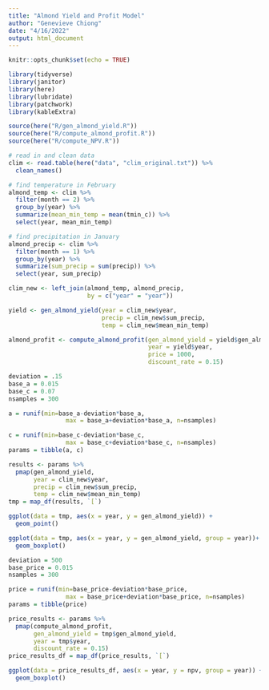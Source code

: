 ```yaml
---
title: "Almond Yield and Profit Model"
author: "Genevieve Chiong"
date: "4/16/2022"
output: html_document
---
```


```r
knitr::opts_chunk$set(echo = TRUE)

library(tidyverse)
library(janitor)
library(here)
library(lubridate)
library(patchwork)
library(kableExtra)

source(here("R/gen_almond_yield.R"))
source(here("R/compute_almond_profit.R"))
source(here("R/compute_NPV.R"))
```

```r
# read in and clean data 
clim <- read.table(here("data", "clim_original.txt")) %>% 
  clean_names() 

# find temperature in February
almond_temp <- clim %>% 
  filter(month == 2) %>% 
  group_by(year) %>% 
  summarize(mean_min_temp = mean(tmin_c)) %>% 
  select(year, mean_min_temp)

# find precipitation in January
almond_precip <- clim %>% 
  filter(month == 1) %>% 
  group_by(year) %>% 
  summarize(sum_precip = sum(precip)) %>% 
  select(year, sum_precip)

clim_new <- left_join(almond_temp, almond_precip,
                      by = c("year" = "year"))
```


```r
yield <- gen_almond_yield(year = clim_new$year, 
                          precip = clim_new$sum_precip,
                          temp = clim_new$mean_min_temp)
```


```r
almond_profit <- compute_almond_profit(gen_almond_yield = yield$gen_almond_yield,
                                       year = yield$year,
                                       price = 1000,
                                       discount_rate = 0.15)
```

```r
deviation = .15
base_a = 0.015
base_c = 0.07
nsamples = 300

a = runif(min=base_a-deviation*base_a,
                max = base_a+deviation*base_a, n=nsamples)

c = runif(min=base_c-deviation*base_c,
                max = base_c+deviation*base_c, n=nsamples)
params = tibble(a, c)

results <- params %>% 
  pmap(gen_almond_yield, 
       year = clim_new$year,
       precip = clim_new$sum_precip,
       temp = clim_new$mean_min_temp)
tmp = map_df(results, `[`)
```

```r
ggplot(data = tmp, aes(x = year, y = gen_almond_yield)) +
  geom_point()
```

```r
ggplot(data = tmp, aes(x = year, y = gen_almond_yield, group = year))+
  geom_boxplot()
```

 
```r
deviation = 500
base_price = 0.015
nsamples = 300

price = runif(min=base_price-deviation*base_price,
                max = base_price+deviation*base_price, n=nsamples)
params = tibble(price)

price_results <- params %>% 
  pmap(compute_almond_profit, 
       gen_almond_yield = tmp$gen_almond_yield,
       year = tmp$year,
       discount_rate = 0.15)
price_results_df = map_df(price_results, `[`)
```

```r
ggplot(data = price_results_df, aes(x = year, y = npv, group = year)) +
  geom_boxplot()
```







